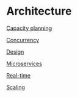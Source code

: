 = Architecture =

[[Capacity planning]]

[[Concurrency]]

[[Design]]

[[Microservices]]

[[Real-time]]

[[Scaling]]
